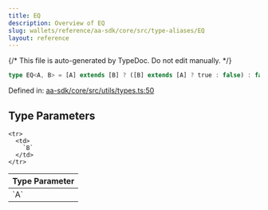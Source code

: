 ```yaml
---
title: EQ
description: Overview of EQ
slug: wallets/reference/aa-sdk/core/src/type-aliases/EQ
layout: reference
---
```


{/* This file is auto-generated by TypeDoc. Do not edit manually. */}

```ts
type EQ<A, B> = [A] extends [B] ? ([B] extends [A] ? true : false) : false;
```

Defined in: [aa-sdk/core/src/utils/types.ts:50](https://github.com/alchemyplatform/aa-sdk/blob/9f926c402d1661309abbf8eae8431e52e8c5e53f/aa-sdk/core/src/utils/types.ts#L50)

## Type Parameters

<table>
  <thead>
    <tr>
      <th align="left">Type Parameter</th>
    </tr>
  </thead>

  <tbody>
    <tr>
      <td>
        `A`
      </td>
    </tr>

    <tr>
      <td>
        `B`
      </td>
    </tr>

  </tbody>
</table>
